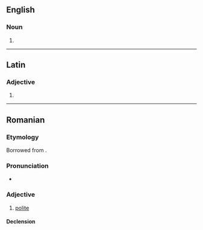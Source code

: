 {{also|políticos}}
==English==

===Noun===
{{head|en|noun plural form}}

# {{plural of|politico|lang=en}}

----

==Latin==

===Adjective===
{{la-adj-form|polīticōs}}

# {{inflection of|polīticus||acc|m|p|lang=la}}

----

==Romanian==

===Etymology===
Borrowed from {{bor|ro|el|πολιτικός}}.

===Pronunciation===
* {{IPA|/ˌpo.li.tiˈkos/|lang=ro}}

===Adjective===
{{ro-adj|f=politicoasă}}

# [[polite]]
#: {{syn|ro|cuviincios|decent|respectuos}}

====Declension====
{{ro-decl-adj|f=politicoasă}}